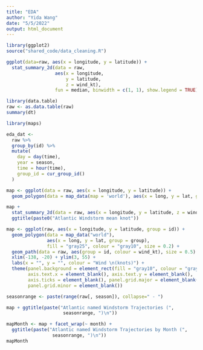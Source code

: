 ```yaml
---
title: "EDA"
author: "Yida Wang"
date: "5/5/2022"
output: html_document
---
```


```r
library(ggplot2)
source("shared_code/data_cleaning.R")

ggplot(data=raw, aes(x = longitude, y = latitude)) + 
  stat_summary_2d(data = raw, 
                  aes(x = longitude, 
                      y = latitude, 
                      z = wind_kt), 
                  fun = median, binwidth = c(1, 1), show.legend = TRUE)

library(data.table)
raw <- as.data.table(raw)
summary(dt)
```

```r
library(maps)

eda_dat <-
  raw %>%
  group_by(id) %>%
  mutate(
    day = day(time),
    year = season,
    time = hour(time),
    group_id = cur_group_id()
  )

map <- ggplot(data = raw, aes(x = longitude, y = latitude)) + 
  geom_polygon(data = map_data(map = 'world'), aes(x = long, y = lat, group = group))

map +
  stat_summary_2d(data = raw, aes(x = longitude, y = latitude, z = wind_kt), fun = median, binwidth = c(1, 1), show.legend = TRUE, alpha = 0.75) + 
  ggtitle(paste0("Atlantic Windstorm mean knot"))
```

```r
map <- ggplot(raw, aes(x = longitude, y = latitude, group = id)) + 
  geom_polygon(data = map_data("world"), 
               aes(x = long, y = lat, group = group), 
               fill = "gray25", colour = "gray10", size = 0.2) + 
  geom_path(data = raw, aes(group = id, colour = wind_kt), size = 0.5) + 
  xlim(-138, -20) + ylim(3, 55) + 
  labs(x = "", y = "", colour = "Wind \n(knots)") + 
  theme(panel.background = element_rect(fill = "gray10", colour = "gray30"),
        axis.text.x = element_blank(), axis.text.y = element_blank(), 
        axis.ticks = element_blank(), panel.grid.major = element_blank(),
        panel.grid.minor = element_blank())

seasonrange <- paste(range(raw[, season]), collapse=" - ")

map + ggtitle(paste("Atlantic named Windstorm Trajectories (", 
                     seasonrange, ")\n")) 
```

```r
mapMonth <- map + facet_wrap(~ month) +
  ggtitle(paste("Atlantic named Windstorm Trajectories by Month (", 
                 seasonrange, ")\n")) 
mapMonth
```

